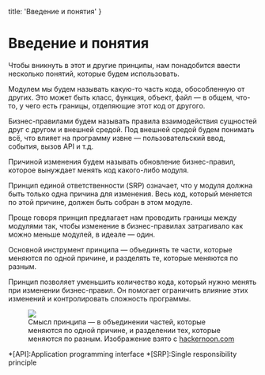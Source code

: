 
  title: 'Введение и понятия'
}


# Введение и понятия

Чтобы вникнуть в этот и другие принципы, нам понадобится ввести несколько понятий, которые будем использовать.

Модулем мы будем называть какую-то часть кода, обособленную от других. Это может быть класс, функция, объект, файл — в общем, что-то, у чего есть границы, отделяющие этот код от другого.

Бизнес-правилами будем называть правила взаимодействия сущностей друг с другом и внешней средой. Под внешней средой будем понимать всё, что влияет на программу извне — пользовательский ввод, события, вызов API и т.д.

Причиной изменения будем называть обновление бизнес-правил, которое вынуждает менять код какого-либо модуля.

Принцип единой ответственности (SRP) означает, что у модуля должна быть только одна причина для изменения. Весь код, который меняется по этой причине, должен быть собран в этом модуле.

Проще говоря принцип предлагает нам проводить границы между модулями так, чтобы изменение в бизнес-правилах затрагивало как можно меньше модулей, в идеале — один.

Основной инструмент принципа — объединять те части, которые меняются по одной причине, и разделять те, которые меняются по разным.

Принцип позволяет уменьшить количество кода, который нужно менять при изменении бизнес-правил. Он помогает ограничить влияние этих изменений и контролировать сложность программы.

<Figure>
  <img src="/static/srp.jpg" />
  <figcaption>Смысл принципа — в объединении частей, которые меняются по одной причине, и разделении тех, которые меняются по разным. Изображение взято с <a href='https://hackernoon.com/you-dont-understand-the-single-responsibility-principle-abfdd005b137'>hackernoon.com</a></figcaption>
</Figure>

*[API]:Application programming interface
*[SRP]:Single responsibility principle
